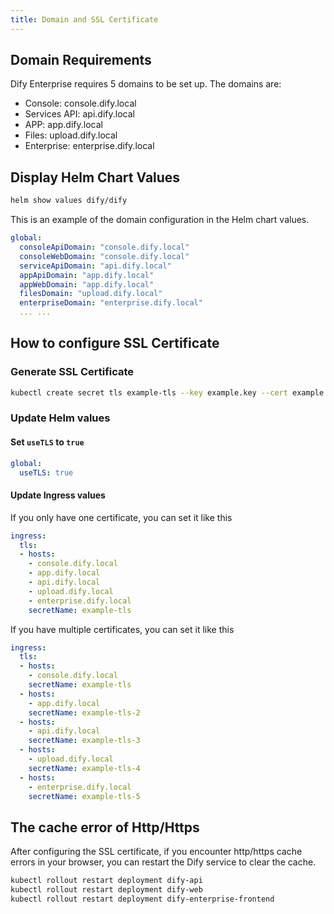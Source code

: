 ```yaml
---
title: Domain and SSL Certificate
---
```


## Domain Requirements
Dify Enterprise requires 5 domains to be set up. The domains are:
- Console: console.dify.local
- Services API: api.dify.local
- APP: app.dify.local
- Files: upload.dify.local
- Enterprise: enterprise.dify.local

## Display Helm Chart Values
```bash
helm show values dify/dify
```

This is an example of the domain configuration in the Helm chart values.
```yaml
global:
  consoleApiDomain: "console.dify.local"
  consoleWebDomain: "console.dify.local"
  serviceApiDomain: "api.dify.local"
  appApiDomain: "app.dify.local"
  appWebDomain: "app.dify.local"
  filesDomain: "upload.dify.local"
  enterpriseDomain: "enterprise.dify.local"
  ... ...
```


## How to configure SSL Certificate
### Generate SSL Certificate
```bash
kubectl create secret tls example-tls --key example.key --cert example.crt
```

### Update Helm values
#### Set `useTLS` to `true`
```yaml
global:
  useTLS: true
```

#### Update Ingress values
If you only have one certificate, you can set it like this
```yaml
ingress:
  tls: 
  - hosts:
    - console.dify.local
    - app.dify.local
    - api.dify.local
    - upload.dify.local
    - enterprise.dify.local
    secretName: example-tls
```

If you have multiple certificates, you can set it like this
```yaml
ingress:
  tls: 
  - hosts:
    - console.dify.local
    secretName: example-tls
  - hosts:
    - app.dify.local
    secretName: example-tls-2
  - hosts:
    - api.dify.local
    secretName: example-tls-3
  - hosts:
    - upload.dify.local
    secretName: example-tls-4
  - hosts:
    - enterprise.dify.local
    secretName: example-tls-5
```

## The cache error of Http/Https
After configuring the SSL certificate, if you encounter http/https cache errors in your browser, you can restart the Dify service to clear the cache.

```bash
kubectl rollout restart deployment dify-api
kubectl rollout restart deployment dify-web
kubectl rollout restart deployment dify-enterprise-frontend
```

